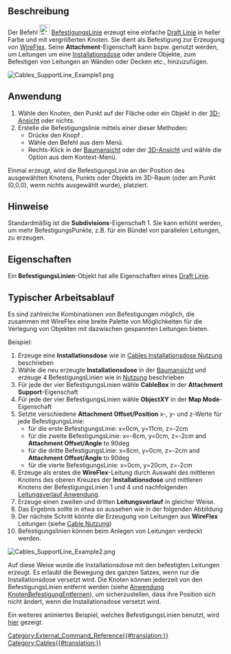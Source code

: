 <languages/>

{{Docnav
|[[Cables_SupportPoint/de|Befestigungspunkt]]
| 
|[[Cables_Workbench/de|Cables]]
|IconL=Cables_SupportPoint.svg
|IconR=
|IconC=Cables_workbench_icon.svg
}}

{{GuiCommand/de
|Name=Cables SupportLine
|Name/de=Cables BefestigungsLinie
|MenuLocation=Cables Support → Befestigungslinie erstellen
|Workbenches=[[Cables_Workbench/de|Cables]]
|Shortcut=
|Version=1.0
|SeeAlso=[[Cables_Cable/de|Cables Leitung]], [[Cables_CableBox/de|Cables Installationsdose]], [[Cables_SupportPoint/de|Cables Befestigungspunkt]]
}}

<span id="Description"></span>
==Beschreibung==

Der Befehl [[Image:Cables_SupportLine.svg|24px]] [[Cables_SupportLine/de|BefestigungsLinie]] erzeugt eine einfache [[Draft_Line/de|Draft Linie]] in heller Farbe und mit vergrößerten Knoten. Sie dient als Befestigung zur Erzeugung von [[Cables_WireFlex/de|WireFlex]]. Seine '''Attachment'''-Eigenschaft kann bspw. genutzt werden, um Leitungen um eine [[Cables_CableBox/de|Installationsdose]] oder andere Objekte, zum Befestigen von Leitungen an Wänden oder Decken etc., hinzuzufügen.

[[Image:Cables_SupportLine_Example1.png]]
{{Caption|BefestigungsLinie}}

<span id="Usage"></span>
==Anwendung==

# Wähle den Knoten, den Punkt auf der Fläche oder ein Objekt in der [[3D_view/de|3D-Ansicht]] oder nichts.
# Erstelle die Befestigungslinie mittels einer dieser Methoden:
#* Drücke den Knopf {{Button|[[Image:Cables_SupportLine.svg|16px]] [[Cables_SupportLine/de|Befestigungslinie]]}}.
#* Wähle den Befehl {{MenuCommand|Leitungsbefestigung → [[Image:Cables_SupportLine.svg|16px]] Befestigungslinie}} aus dem Menü.
#* Rechts-Klick in der [[Tree_view/de|Baumansicht]] oder der [[3D_view|3D-Ansicht]] und wähle die Option {{MenuCommand| Leitungsbefestigung → [[Image:Cables_SupportLine.svg|16px]] Befestigungslinie}} aus dem Kontext-Menü.

Einmal erzeugt, wird die BefestigungsLinie an der Position des ausgewählten Knotens, Punkts oder Objekts im 3D-Raum (oder am Punkt (0,0,0), wenn nichts ausgewählt wurde), platziert.

<span id="Notes"></span>
==Hinweise==

Standardmäßig ist die '''Subdivisions'''-Eigenschaft 1. Sie kann erhöht werden, um mehr BefestigungsPunkte, z.B. für ein Bündel von parallelen Leitungen, zu erzeugen.

<span id="Properties"></span>
==Eigenschaften==

Ein '''BefestigungsLinien'''-Objekt hat alle Eigenschaften eines [[Draft_Line/de#Properties|Draft Linie]].

<span id="Typical_workflow"></span>
==Typischer Arbeitsablauf==

Es sind zahlreiche Kombinationen von Befestigungen möglich, die zusammen mit WireFlex eine breite Palette von Möglichkeiten für die Verlegung von Objekten mit dazwischen gespannten Leitungen bieten.

Beispiel:
# Erzeuge eine '''Installationsdose''' wie in  [[Cables_CableBox/de#Usage|Cables Installationsdose Nutzung]] beschrieben
# Wähle die neu erzeugte '''Installationsdose''' in der [[Tree_view/de|Baumansicht]] und erzeuge 4 BefestigungsLinien wie in [[#Usage/de|Nutzung]] beschrieben
# Für jede der vier BefestigungsLinien wähle  '''CableBox''' in der '''Attachment Support'''-Eigenschaft
# Für jede der vier BefestigungsLinien wähle '''ObjectXY''' in der '''Map Mode'''-Eigenschaft
# Setzte verschiedene '''Attachment Offset/Position''' x-, y- und z-Werte für jede BefestigungsLinie:
#* für die erste BefestigungsLinie: x=0cm, y=11cm, z=-2cm
#* für die zweite BefestigungsLinie: x=-8cm, y=0cm, z=-2cm and '''Attachment Offset/Angle''' to 90deg
#* für die dritte BefestigungsLinie: x=8cm, y=0cm, z=-2cm and '''Attachment Offset/Angle''' to 90deg
#* für die vierte BefestigungsLinie: x=0cm, y=20cm, z=-2cm
# Erzeuge als erstes die '''WireFlex'''-Leitung durch Auswahl des mittleren Knotens des oberen Kreuzes der '''Installationsdose''' und mittleren Knotens der BefestigungsLinien 1 und 4 und nachfolgenden [[Cables_WireFlex#Usage|Leitungsverlauf Anwendung]].
# Erzeuge einen zweiten und dritten '''Leitungsverlauf''' in gleicher Weise.
# Das Ergebnis sollte in etwa so aussehen wie in der folgenden Abbildung
# Der nächste Schritt könnte die Erzeugung von Leitungen aus '''WireFlex''' Leitungen (siehe [[Cables_Cable/de#Usage|Cable Nutzung]])
# Befestigungslinien können beim Anlegen von Leitungen verdeckt werden.

[[Image:Cables_SupportLine_Example2.png]]
{{Caption|Beispiel für die Nutzung der BefestigungsLinie:<br/>BefestigungsLinien werden an der Installationsdose befestigt und dienen als Basis für Leiter.}}

Auf diese Weise wurde die Installationsdose mit den befestigten Leitungen erzeugt. Es erlaubt die Bewegung des ganzen Satzes, wenn nur die Installationsdose versetzt wird. Die Knoten können jederzeit von den BefestigungsLinien entfernt werden (siehe [[Cables_RemoveVertexAttachment/de#Usage|Anwendung KnotenBefestigungEntfernen]]), um sicherzustellen, dass ihre Position sich nicht ändert, wenn die Installationsdose versetzt wird.

Ein weiteres animiertes Beispiel, welches BefestigungsLinien benutzt, wird  [[Cables_Example1_Simple_workflow|hier]] gezeigt.


{{Docnav
|[[Cables_SupportPoint/de|Befestigungspunkt]]
| 
|[[Cables_Workbench/de|Arbeitsbereich Cables]]
|IconL=Cables_SupportPoint.svg
|IconR=
|IconC=Cables_workbench_icon.svg
}}

[[Category:External_Command_Reference{{#translation:}}]]
[[Category:Cables{{#translation:}}]]